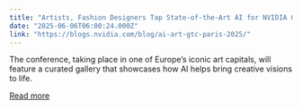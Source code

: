 ```yaml
---
title: "Artists, Fashion Designers Tap State-of-the-Art AI for NVIDIA GTC Paris Gallery"
date: "2025-06-06T06:00:24.000Z"
link: "https://blogs.nvidia.com/blog/ai-art-gtc-paris-2025/"
---
```


The conference, taking place in one of Europe’s iconic art capitals, will feature a curated gallery that showcases how AI helps bring creative visions to life.

[Read more](https://blogs.nvidia.com/blog/ai-art-gtc-paris-2025/)
